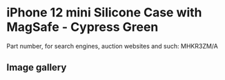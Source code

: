 # iPhone 12 mini Silicone Case with MagSafe - Cypress Green

Part number, for search engines, auction websites and such: MHKR3ZM/A

## Image gallery

<div style={{ width: "768px" }}>
  <GalleryComponent
    images={[
      {
        original: "/everysource/MHKR3",
        thumbnail: "/everypreview/MHKR3",
      },
      {
        original: "/everysource/MHKR3_AV01",
        thumbnail: "/everypreview/MHKR3_AV01",
      },
      {
        original: "/everysource/MHKR3_AV02",
        thumbnail: "/everypreview/MHKR3_AV02",
      },
      {
        original: "/everysource/MHKR3_AV03",
        thumbnail: "/everypreview/MHKR3_AV03",
      },
      {
        original: "/everysource/MHKR3_AV04",
        thumbnail: "/everypreview/MHKR3_AV04",
      },
      {
        original: "/everysource/MHKR3_AV05",
        thumbnail: "/everypreview/MHKR3_AV05",
      }
    ]}
  />
</div>